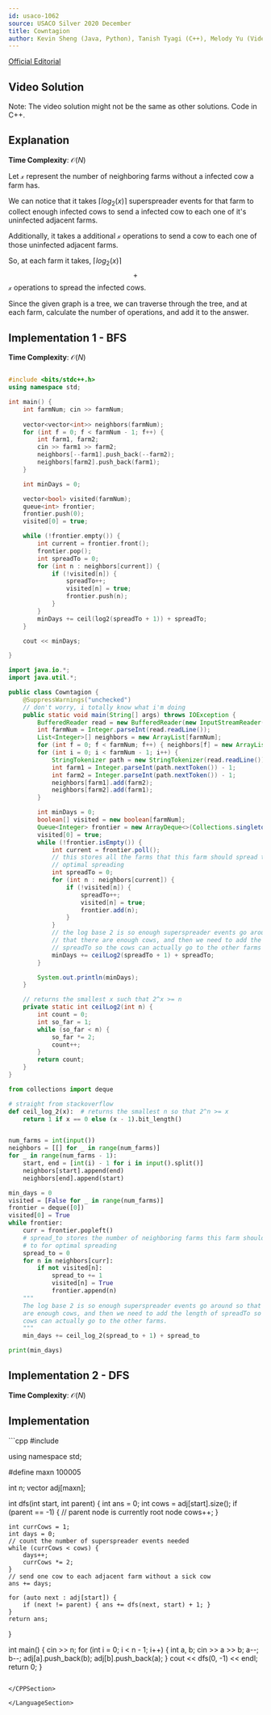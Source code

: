 ```yaml
---
id: usaco-1062
source: USACO Silver 2020 December
title: Cowntagion
author: Kevin Sheng (Java, Python), Tanish Tyagi (C++), Melody Yu (Video), Arnav Gokhale (C++, Written Solution)
---
```


[Official Editorial](http://www.usaco.org/current/data/sol_prob1_silver_dec20.html)

## Video Solution

Note: The video solution might not be the same as other solutions. Code in C++.

<YouTube id="8gZY9ARwLVI" />

## Explanation

**Time Complexity**: $\mathcal O(N)$

Let $\mathcal{x}$ represent the number of neighboring farms without a infected
cow a farm has.

We can notice that it takes $\left \lceil{log_2(x)}\right \rceil$ superspreader
events for that farm to collect enough infected cows to send a infected cow to
each one of it's uninfected adjacent farms.

Additionally, it takes a additional $\mathcal{x}$ operations to send a cow to
each one of those uninfected adjacent farms.

So, at each farm it takes, $\left \lceil{log_2(x)}\right \rceil$
$${+}$$ $\mathcal{x}$ operations to spread the infected cows.

Since the given graph is a tree, we can traverse through the tree, and at each
farm, calculate the number of operations, and add it to the answer.

## Implementation 1 - BFS

**Time Complexity**: $\mathcal O(N)$

<LanguageSection>

<CPPSection>

```cpp

#include <bits/stdc++.h>
using namespace std;

int main() { 
	int farmNum; cin >> farmNum;
	
    vector<vector<int>> neighbors(farmNum);
    for (int f = 0; f < farmNum - 1; f++) {
        int farm1, farm2;
        cin >> farm1 >> farm2;
        neighbors[--farm1].push_back(--farm2);
        neighbors[farm2].push_back(farm1);
    }

    int minDays = 0;

    vector<bool> visited(farmNum);
    queue<int> frontier;
    frontier.push(0);
    visited[0] = true;

    while (!frontier.empty()) {
        int current = frontier.front();
        frontier.pop();
        int spreadTo = 0;
        for (int n : neighbors[current]) {
            if (!visited[n]) {
                spreadTo++;
                visited[n] = true;
                frontier.push(n);
            }
        }
        minDays += ceil(log2(spreadTo + 1)) + spreadTo;
    }

    cout << minDays;

}

````
</CPPSection>

<JavaSection>

```java
import java.io.*;
import java.util.*;

public class Cowntagion {
	@SuppressWarnings("unchecked")
	// don't worry, i totally know what i'm doing
	public static void main(String[] args) throws IOException {
		BufferedReader read = new BufferedReader(new InputStreamReader(System.in));
		int farmNum = Integer.parseInt(read.readLine());
		List<Integer>[] neighbors = new ArrayList[farmNum];
		for (int f = 0; f < farmNum; f++) { neighbors[f] = new ArrayList<>(); }
		for (int i = 0; i < farmNum - 1; i++) {
			StringTokenizer path = new StringTokenizer(read.readLine());
			int farm1 = Integer.parseInt(path.nextToken()) - 1;
			int farm2 = Integer.parseInt(path.nextToken()) - 1;
			neighbors[farm1].add(farm2);
			neighbors[farm2].add(farm1);
		}

		int minDays = 0;
		boolean[] visited = new boolean[farmNum];
		Queue<Integer> frontier = new ArrayDeque<>(Collections.singletonList(0));
		visited[0] = true;
		while (!frontier.isEmpty()) {
			int current = frontier.poll();
			// this stores all the farms that this farm should spread to for
			// optimal spreading
			int spreadTo = 0;
			for (int n : neighbors[current]) {
				if (!visited[n]) {
					spreadTo++;
					visited[n] = true;
					frontier.add(n);
				}
			}
			// the log base 2 is so enough superspreader events go around so
			// that there are enough cows, and then we need to add the length of
			// spreadTo so the cows can actually go to the other farms
			minDays += ceilLog2(spreadTo + 1) + spreadTo;
		}

		System.out.println(minDays);
	}

	// returns the smallest x such that 2^x >= n
	private static int ceilLog2(int n) {
		int count = 0;
		int so_far = 1;
		while (so_far < n) {
			so_far *= 2;
			count++;
		}
		return count;
	}
}
````

</JavaSection>

<PySection>

```py
from collections import deque

# straight from stackoverflow
def ceil_log_2(x):  # returns the smallest n so that 2^n >= x
	return 1 if x == 0 else (x - 1).bit_length()


num_farms = int(input())
neighbors = [[] for _ in range(num_farms)]
for _ in range(num_farms - 1):
	start, end = [int(i) - 1 for i in input().split()]
	neighbors[start].append(end)
	neighbors[end].append(start)

min_days = 0
visited = [False for _ in range(num_farms)]
frontier = deque([0])
visited[0] = True
while frontier:
	curr = frontier.popleft()
	# spread_to stores the number of neighboring farms this farm should spread
	# to for optimal spreading
	spread_to = 0
	for n in neighbors[curr]:
		if not visited[n]:
			spread_to += 1
			visited[n] = True
			frontier.append(n)
	"""
	The log base 2 is so enough superspreader events go around so that there
	are enough cows, and then we need to add the length of spreadTo so the
	cows can actually go to the other farms.
	"""
	min_days += ceil_log_2(spread_to + 1) + spread_to

print(min_days)
```

</PySection>

</LanguageSection>

## Implementation 2 - DFS

**Time Complexity**: $\mathcal O(N)$

## Implementation

<LanguageSection>

<CPPSection>
```cpp
#include <bits/stdc++.h>

using namespace std;

#define maxn 100005

int n; vector<int> adj[maxn];

int dfs(int start, int parent) { int ans = 0; int cows = adj[start].size(); if
(parent == -1) { // parent node is currently root node cows++; }

    int currCows = 1;
    int days = 0;
    // count the number of superspreader events needed
    while (currCows < cows) {
    	days++;
    	currCows *= 2;
    }
    // send one cow to each adjacent farm without a sick cow
    ans += days;

    for (auto next : adj[start]) {
    	if (next != parent) { ans += dfs(next, start) + 1; }
    }
    return ans;

}

int main() { cin >> n; for (int i = 0; i < n - 1; i++) { int a, b; cin >> a >>
b; a--; b--; adj[a].push_back(b); adj[b].push_back(a); } cout << dfs(0, -1) <<
endl; return 0; }

```

</CPPSection>

</LanguageSection>



